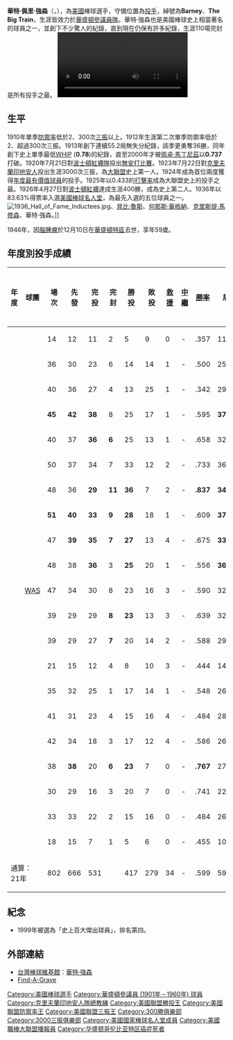{{Infobox baseball biography
|name        = 華特·強森<br/>Walter Johnson
|image       = Walter Johnson 1924.jpg
|image_size  = 
|caption     = 
|position    = [[投手|投手]]
|bats        = 右
|throws      = 右
|birth_date  = {{Birth date|1887|11|6}}
|birth_place = {{USA}}[[堪薩斯州|堪薩斯州]][[杭堡_(堪薩斯州)|杭堡]]
|death_date  = {{Death date and age|1946|12|10|1887|11|6}}
|death_place = {{USA}}[[華盛頓哥倫比亞特區|華盛頓哥倫比亞特區]]
|debutleague = [[美國職棒大聯盟|美國職棒大聯盟]]
|debutdate   = 9月13日
|debutyear   = 1907年
|debutteam   = [[明尼蘇達雙城|華盛頓參議員]]
|finalleague = [[美國職棒大聯盟|美國職棒大聯盟]]
|finaldate   = 9月13日
|finalyear   = 1927年
|finalteam   = [[明尼蘇達雙城|華盛頓參議員]]
|statleague  = 美國職棒大聯盟
|stat1label  = 勝敗投數
|stat1value  = 300–244
|stat2label  = [[防禦率|防禦率]]
|stat2value  = 3.54
|stat3label  = [[三振|三振]]
|stat3value  = 2334
|teams=
'''球員時期'''
* [[明尼蘇達雙城|華盛頓參議員]] ({{mlby|1907}}–{{mlby|1927}})
'''總教練時期'''
* [[明尼蘇達雙城|華盛頓參議員]] ({{mlby|1929}}–{{mlby|1932}})
* [[克里夫蘭印地安人|克里夫蘭印地安人]] ({{mlby|1933}}–{{mlby|1935}})
|highlights=
* [[世界大賽|世界大賽]]冠軍 ([[1924年世界大賽|1924]])
* 2×[[美國職棒大聯盟最有價值球員獎|美聯MVP]] (1913,1924)
* 3×[[三冠王_(棒球)|三冠王]] (1913,1918,1924)
* 6×[[美國職棒大聯盟勝投王|美聯勝投王]] (1913–1916,1918,1924)
* 5×[[美國職棒大聯盟防禦率王|美聯防禦率王]] (1912,1913,1918,1919,1924)
* 12×[[美國職棒大聯盟三振王|美聯三振王]] (1910,1912–1919,1921,1923,1924)
* 1920年7月1日投出[[無安打比賽|無安打比賽]]
* 生涯110次完封為大聯盟最多
* [[美國職棒大聯盟世紀球隊|美國職棒大聯盟世紀球隊]]
* 美國職棒大聯盟歷史全明星隊
* [[華盛頓國民|華盛頓國民]]榮譽之戒
|hoflink  = 美國國家棒球名人堂暨博物館
|hoftype  = 美國棒球名人堂
|hofdate  = 1936年
|hofvote  = 83.63% (第一年票選)
|hofmethod= 
}}

'''華特·佩里·強森'''（{{lang-en|Walter Perry Johnson}}，{{bd|1887年|11月6日|1946年|12月10日|catIdx=}}），為[[美國|美國]]棒球選手，守備位置為[[投手|投手]]，綽號為'''Barney'''、'''The Big Train'''，生涯皆效力於[[明尼蘇達雙城|華盛頓參議員隊]]。華特·強森也是美國棒球史上相當著名的球員之一，並創下不少驚人的紀錄，直到現在仍保有許多紀錄，生涯110場完封是所有投手之最。
[[File:Walter_Johnson_pitching.webm|thumb]]

== 生平 ==
1910年單季[[防禦率|防禦率]]低於2、300次[[三振|三振]]以上。1912年生涯第二次單季防禦率低於2、超過300次三振。1913年創下連續55.2局無失分紀錄，該季更勇奪36勝，同年創下史上單季最低[[WHIP|WHIP]] ('''0.78''')的紀錄，直至2000年才被[[佩卓·馬丁尼茲|佩卓·馬丁尼茲]]以'''0.737'''打破。1920年7月21日對[[波士頓紅襪隊|波士頓紅襪隊]]投出[[無安打比賽|無安打比賽]]。1923年7月22日對[[克里夫蘭印地安人|克里夫蘭印地安人]]投出生涯3000次三振，為[[大聯盟|大聯盟]]史上第一人。1924年成為首位兩度獲得[[年度最有價值球員|年度最有價值球員]]的投手。1925年以0.433的[[打擊率|打擊率]]成為大聯盟史上的投手之最。1926年4月27日對[[波士頓紅襪|波士頓紅襪]]達成生涯400勝，成為史上第二人。1936年以83.63%得票率入選[[美國棒球名人堂|美國棒球名人堂]]，為最先入選的五位球員之一。
[[File:1936_Hall_of_Fame_Inductees.jpg|thumb]]、[[貝比·魯斯|貝比·魯斯]]、[[何那斯·華格納|何那斯·華格納]]、[[克里斯提·馬修森|克里斯提·馬修森]]、華特·強森。]]

1946年，因[[腦腫瘤|腦腫瘤]]於12月10日在[[華盛頓特區|華盛頓特區]]去世，享年59歲。





== 年度別投手成績 ==
{| class="wikitable" style="text-align:center; font-size:small"
|-bgcolor="#efefef"
!年度||球團||場次||先發||完投||完封||勝投||敗投||[[救援|救援]]||[[中繼|中繼]]||[[勝率|勝率]]||局數||被[[安打|安打]]||被[[全壘打|全壘打]]||[[保送|保送]]||[[觸身球|觸身球]]||[[三振|三振]]||失分||[[自責分|自責分]]||[[防禦率|防禦率]]||[[WHIP|WHIP]]
|- align=center
|style="text-align:center;"|{{by2|1907}}
|rowspan="21" style="text-align:center;"|[[明尼蘇達雙城|WAS]]
|14||12||11||2||5||9||0||-||.357||110.1||100||1||20||2||70||35||23||1.88||1.09
|-
|style="text-align:center;"|{{by2|1908}}
|36||30||23||6||14||14||1||-||.500||256.1||194||0||53||11||160||75||47||1.65||0.96
|-
|style="text-align:center;"|{{by2|1909}}
|40||36||27||4||13||25||1||-||.342||296.1||247||1||84||15||164||112||73||2.22||1.12
|-
|style="text-align:center;"|{{by2|1910}}
|'''45'''||'''42'''||'''38'''||8||25||17||1||-||.595||'''370.0'''||'''262'''||1||76||13||'''313'''||92||56||1.36||0.91
|-
|style="text-align:center;"|{{by2|1911}}
|40||37||'''36'''||'''6'''||25||13||1||-||.658||322.1||292||8||70||8||207||119||68||1.90||1.12
|-
|style="text-align:center;"|{{by2|1912}}
|50||37||34||7||33||12||2||-||.733||369.0||259||2||76||16||'''303'''||89||57||'''1.39'''||'''0.91'''
|-
|style="text-align:center;"|{{by2|1913}}
|48||36||'''29'''||'''11'''||'''36'''||7||2||-||'''.837'''||'''346.0'''||232||'''9'''||38||9||'''243'''||56||44||'''1.14'''||'''0.78'''
|-
|style="text-align:center;"|{{by2|1914}}
|'''51'''||'''40'''||'''33'''||'''9'''||'''28'''||18||1||-||.609||'''371.2'''||'''287'''||3||74||11||'''225'''||88||71||1.72||0.97
|-
|style="text-align:center;"|{{by2|1915}}
|47||'''39'''||'''35'''||'''7'''||'''27'''||13||4||-||.675||'''336.2'''||258||1||56||19||'''203'''||83||58||1.55||'''0.93'''
|-
|style="text-align:center;"|{{by2|1916}}
|48||38||'''36'''||3||'''25'''||20||1||-||.556||'''369.2'''||'''290'''||0||82||9||'''228'''||105||78||1.90||1.01
|-
|style="text-align:center;"|{{by2|1917}}
|47||34||30||8||23||16||3||-||.590||326.0||248||3||68||'''14'''||'''188'''||105||80||2.21||0.97
|-
|style="text-align:center;"|{{by2|1918}}
|39||29||29||'''8'''||'''23'''||13||3||-||.639||326.0||241||2||70||8||'''162'''||71||46||'''1.27'''||'''0.95'''
|-
|style="text-align:center;"|{{by2|1919}}
|39||29||27||'''7'''||20||14||2||-||.588||290.1||235||0||51||7||'''147'''||73||48||'''1.49'''||'''0.99'''
|-
|style="text-align:center;"|{{by2|1920}}
|21||15||12||4||8||10||3||-||.444||143.2||135||5||27||5||78||68||50||3.13||1.13
|-
|style="text-align:center;"|{{by2|1921}}
|35||32||25||1||17||14||1||-||.548||264.0||265||7||92||2||'''143'''||122||103||3.51||1.35
|-
|style="text-align:center;"|{{by2|1922}}
|41||31||23||4||15||16||4||-||.484||280.0||283||8||99||7||105||115||93||2.99||1.36
|-
|style="text-align:center;"|{{by2|1923}}
|42||34||18||3||17||12||4||-||.586||261.0||263||9||73||'''20'''||'''130'''||112||101||3.48||1.29
|-
|style="text-align:center;"|{{by2|1924}}
|38||'''38'''||20||'''6'''||'''23'''||7||0||-||'''.767'''||277.2||233||10||77||10||'''158'''||97||84||'''2.72'''||'''1.12'''
|-
|style="text-align:center;"|{{by2|1925}}
|30||29||16||3||20||7||0||-||.741||229.0||217||7||78||7||108||95||78||3.07||1.29
|-
|style="text-align:center;"|{{by2|1926}}
|33||33||22||2||15||16||0||-||.484||260.2||259||13||73||5||125||120||105||3.63||1.27
|-
|style="text-align:center;"|{{by2|1927}}
|18||15||7||1||5||6||0||-||.455||107.2||113||7||26||7||48||70||61||5.10||1.29
|-
!colspan="2"|通算：21年
|802||666||531||{{Color|red|'''110'''}}||417||279||34||-||.599||5914.1||4913||97||1363||205||3508||1902||1424||2.17||1.06
|}

==紀念==
*1999年被{{le|Sporting News}}選為「史上百大傑出球員」，排名第四。    

== 外部連結 ==
{{commonscat|Walter Johnson}}
* [[台灣棒球維基館|台灣棒球維基館]]：[http://twbsball.dils.tku.edu.tw/wiki/index.php/Walter_Johnson 華特·強森] {{Wayback|url=http://twbsball.dils.tku.edu.tw/wiki/index.php/Walter_Johnson |date=20201129135347 }}
* [http://www.findagrave.com/cgi-bin/fg.cgi?page=gr&GRid=2453 Find-A-Grave] {{Wayback|url=http://www.findagrave.com/cgi-bin/fg.cgi?page=gr&GRid=2453 |date=20161211033607 }}

{{1924年世界大賽冠軍華盛頓參議員隊名單}}
{{美國職棒大聯盟投手三冠王}}
{{3000 strikeout club}}
{{300 win club}}
{{美國職棒大聯盟世紀球隊}}
{{美國棒球名人堂成員}}
{{Authority control}}

{{DEFAULTSORT:Johnson,Walter}}
[[Category:美國棒球選手|Category:美國棒球選手]]
[[Category:華盛頓參議員_(1901年－1960年)_球員|Category:華盛頓參議員 (1901年－1960年) 球員]]
[[Category:克里夫蘭印地安人隊總教練|Category:克里夫蘭印地安人隊總教練]]
[[Category:美國聯盟勝投王|Category:美國聯盟勝投王]]
[[Category:美國聯盟防禦率王|Category:美國聯盟防禦率王]]
[[Category:美國聯盟三振王|Category:美國聯盟三振王]]
[[Category:300勝俱樂部|Category:300勝俱樂部]]
[[Category:3000三振俱樂部|Category:3000三振俱樂部]]
[[Category:美國國家棒球名人堂成員|Category:美國國家棒球名人堂成員]]
[[Category:美國職棒大聯盟播報員|Category:美國職棒大聯盟播報員]]
[[Category:华盛顿哥伦比亚特区癌症死者|Category:华盛顿哥伦比亚特区癌症死者]]